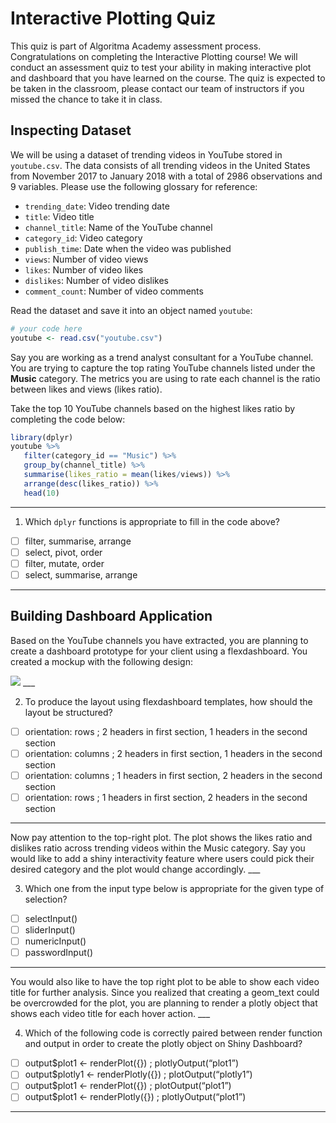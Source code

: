 # Interactive Plotting Quiz

This quiz is part of Algoritma Academy assessment process. Congratulations on completing the Interactive Plotting course! We will conduct an assessment quiz to test your ability in making interactive plot and dashboard that you have learned on the course. The quiz is expected to be taken in the classroom, please contact our team of instructors if you missed the chance to take it in class.

## Inspecting Dataset
 
We will be using a dataset of trending videos in YouTube stored in `youtube.csv`. The data consists of all trending videos in the United States from November 2017 to January 2018 with a total of 2986 observations and 9 variables. Please use the following glossary for reference:

 * `trending_date`: Video trending date
 * `title`: Video title
 * `channel_title`: Name of the YouTube channel
 * `category_id`: Video category
 * `publish_time`: Date when the video was published
 * `views`: Number of video views
 * `likes`: Number of video likes
 * `dislikes`: Number of video dislikes
 * `comment_count`: Number of video comments

Read the dataset and save it into an object named `youtube`:

```r
# your code here
youtube <- read.csv("youtube.csv")
```

Say you are working as a trend analyst consultant for a YouTube channel. You are trying to capture the top rating YouTube channels listed under the **Music** category. The metrics you are using to rate each channel is the ratio between likes and views (likes ratio).

Take the top 10 YouTube channels based on the highest likes ratio by completing the code below:

```r
library(dplyr)
youtube %>% 
   filter(category_id == "Music") %>% 
   group_by(channel_title) %>% 
   summarise(likes_ratio = mean(likes/views)) %>% 
   arrange(desc(likes_ratio)) %>% 
   head(10)
```
___

1. Which `dplyr` functions is appropriate to fill in the code above?

  - [ ] filter, summarise, arrange
  - [ ] select, pivot, order
  - [ ] filter, mutate, order
  - [ ] select, summarise, arrange
  
___

## Building Dashboard Application

Based on the YouTube channels you have extracted, you are planning to create a dashboard prototype for your client using a flexdashboard. You created a mockup with the following design:

![](mockup.png)
___

2. To produce the layout using flexdashboard templates, how should the layout be structured?
  - [ ] orientation: rows ; 2 headers in first section, 1 headers in the second section
  - [ ] orientation: columns ; 2 headers in first section, 1 headers in the second section
  - [ ] orientation: columns ; 1 headers in first section, 2 headers in the second section
  - [ ] orientation: rows ; 1 headers in first section, 2 headers in the second section
  
___

Now pay attention to the top-right plot. The plot shows the likes ratio and dislikes ratio across trending videos within the Music category. Say you would like to add a shiny interactivity feature where users could pick their desired category and the plot would change accordingly.
___

3. Which one from the input type below is appropriate for the given type of selection?

  - [ ] selectInput()
  - [ ] sliderInput()
  - [ ] numericInput()
  - [ ] passwordInput()
  
___
  
You would also like to have the top right plot to be able to show each video title for further analysis. Since you realized that creating a geom_text could be overcrowded for the plot, you are planning to render a plotly object that shows each video title for each hover action.
___

4. Which of the following code is correctly paired between render function and output in order to create the plotly object on Shiny Dashboard?

  - [ ] output$plot1 <- renderPlot({}) ; plotlyOutput("plot1")
  - [ ] output$plotly1 <- renderPlotly({}) ; plotOutput("plotly1")
  - [ ] output$plot1 <- renderPlot({}) ; plotOutput("plot1")
  - [ ] output$plot1 <- renderPlotly({}) ; plotlyOutput("plot1")
  
 ___
